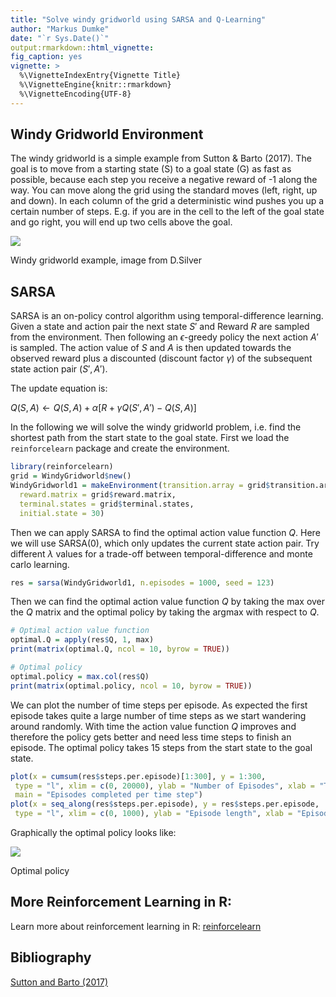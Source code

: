 ```yaml
---
title: "Solve windy gridworld using SARSA and Q-Learning"
author: "Markus Dumke"
date: "`r Sys.Date()`"
output:rmarkdown::html_vignette:
fig_caption: yes
vignette: >
  %\VignetteIndexEntry{Vignette Title}
  %\VignetteEngine{knitr::rmarkdown}
  %\VignetteEncoding{UTF-8}
---
```

  
## Windy Gridworld Environment
  
The windy gridworld is a simple example from Sutton & Barto (2017). The goal is to move from a starting state (S) to a goal state (G) as fast as possible, because each step you receive a negative reward of -1 along the way. You can move along the grid using the standard moves (left, right, up and down). In each column of the grid a deterministic wind pushes you up a certain number of steps. E.g. if you are in the cell to the left of the goal state and go right, you will end up two cells above the goal.
 
<div class="figure">
<img src="windy_gridworld.PNG"/>
<p class="caption">Windy gridworld example, image from D.Silver</p>
</div>

## SARSA

SARSA is an on-policy control algorithm using temporal-difference learning. Given a state and action pair the next state $S'$ and Reward $R$ are sampled from the environment. Then following an $\epsilon$-greedy policy the next action $A'$ is sampled. The action value of $S$ and $A$ is then updated towards the observed reward plus a discounted (discount factor $\gamma$) of the subsequent state action pair $(S', A')$.

The update equation is: 

$Q(S, A) \leftarrow  Q(S, A) + \alpha[R + \gamma Q(S', A') - Q(S, A)]$

In the following we will solve the windy gridworld problem, i.e. find the shortest path from the start state to the goal state. First we load the `reinforcelearn` package and create the environment. 

```r
library(reinforcelearn)
grid = WindyGridworld$new()
WindyGridworld1 = makeEnvironment(transition.array = grid$transition.array, 
  reward.matrix = grid$reward.matrix, 
  terminal.states = grid$terminal.states, 
  initial.state = 30)
```

Then we can apply SARSA to find the optimal action value function $Q$. Here we will use SARSA(0), which only updates the current state action pair. Try different $\lambda$ values for a trade-off between temporal-difference and monte carlo learning.

```r
res = sarsa(WindyGridworld1, n.episodes = 1000, seed = 123)
```

Then we can find the optimal action value function $Q$ by taking the max over the $Q$ matrix and the optimal policy by taking the argmax with respect to $Q$.

```r
# Optimal action value function
optimal.Q = apply(res$Q, 1, max)
print(matrix(optimal.Q, ncol = 10, byrow = TRUE))

# Optimal policy
optimal.policy = max.col(res$Q)
print(matrix(optimal.policy, ncol = 10, byrow = TRUE))
```

We can plot the number of time steps per episode. As expected the first episode takes quite a large number of time steps as we start wandering around randomly. With time the action value function $Q$ improves and therefore the policy gets better and need less time steps to finish an episode. The optimal policy takes 15 steps from the start state to the goal state.

```r
plot(x = cumsum(res$steps.per.episode)[1:300], y = 1:300,
 type = "l", xlim = c(0, 20000), ylab = "Number of Episodes", xlab = "Time steps",
 main = "Episodes completed per time step")
plot(x = seq_along(res$steps.per.episode), y = res$steps.per.episode,
 type = "l", xlim = c(0, 1000), ylab = "Episode length", xlab = "Episode", main = "Episode length over time")
```

Graphically the optimal policy looks like:

<div class="figure">
<img src="windygridworld_optimal.jpg"/>
<p class="caption">Optimal policy</p>
</div>


## More Reinforcement Learning in R:

Learn more about reinforcement learning in R: [reinforcelearn](https://github.com/markdumke/reinforcelearn)

## Bibliography

[Sutton and Barto (2017)](https://webdocs.cs.ualberta.ca/~sutton/book/bookdraft2016sep.pdf#page=156)
